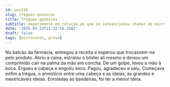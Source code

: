 ```yaml
---
id: post26
slug: treguas-quimicas
title: Tréguas químicas
subtitle: experimento em relação ao que se convencionou chamar de microconto
date: '2025-03-23T11:32:56.358Z'
draft: false
tags: [microconto, prosa]
---
```

No balcão da farmácia, entregou a receita e esperou que trocassem-na pelo produto. 
Abriu a caixa, estralou o blister ali mesmo e deixou um
comprimido cair na palma da mão em concha. De um golpe, levou a mão à boca.
Ergueu a cabeça e engoliu seco. Pagou, agradeceu e saiu. Começava enfim a trégua,
o armistício entre uma cabeça e as ideias, as grandes e inextricáveis ideias.
Enroladas as bandeiras, foi ter a menor ideia.
